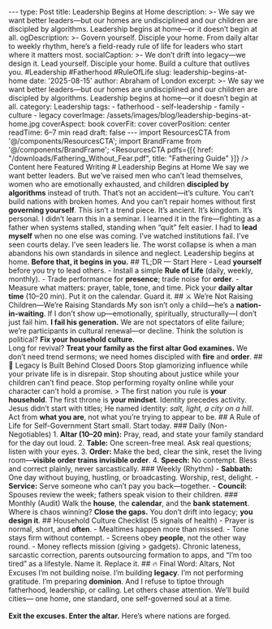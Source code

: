 ﻿--- type: Post title: Leadership Begins at Home description: >- We say we want better leaders—but our homes are undisciplined and our children are discipled by algorithms. Leadership begins at home—or it doesn’t begin at all. ogDescription: >- Govern yourself. Disciple your home. From daily altar to weekly rhythm, here’s a field-ready rule of life for leaders who start where it matters most. socialCaption: >- We don’t drift into legacy—we design it. Lead yourself. Disciple your home. Build a culture that outlives you. #Leadership #Fatherhood #RuleOfLife slug: leadership-begins-at-home date: '2025-08-15' author: Abraham of London excerpt: >- We say we want better leaders—but our homes are undisciplined and our children are discipled by algorithms. Leadership begins at home—or it doesn’t begin at all. category: Leadership tags: - fatherhood - self-leadership - family - culture - legacy coverImage: /assets/images/blog/leadership-begins-at-home.jpg coverAspect: book coverFit: cover coverPosition: center readTime: 6–7 min read draft: false --- import ResourcesCTA from '@/components/ResourcesCTA'; import BrandFrame from '@/components/BrandFrame'; <ResourcesCTA pdfs={[{ href: "/downloads/Fathering_Without_Fear.pdf", title: "Fathering Guide" }]} /> <BrandFrame title="Legacy Tips" subtitle="Key Advice"> Content here </BrandFrame> <HeroEyebrow>Featured Writing</HeroEyebrow> # Leadership Begins at Home We say we want better leaders. But we’ve raised men who can’t lead themselves, women who are emotionally exhausted, and children **discipled by algorithms** instead of truth. That’s not an accident—it’s culture. <PullLine> You can’t build nations with broken homes. And you can’t repair homes without first **governing yourself**. </PullLine> This isn’t a trend piece. It’s ancient. It’s kingdom. It’s personal. I didn’t learn this in a seminar. I learned it in the fire—fighting as a father when systems stalled, standing when “quit” felt easier. I had to **lead myself** when no one else was coming. I’ve watched institutions fail. I’ve seen courts delay. I’ve seen leaders lie. The worst collapse is when a man abandons his own standards in silence and neglect. <PullLine>Leadership begins at home. **Before that, it begins in you.**</PullLine> <Rule /> ## TL;DR — Start Here - Lead **yourself** before you try to lead others. - Install a simple **Rule of Life** (daily, weekly, monthly). - Trade performance for **presence**; trade noise for **order**. - Measure what matters: prayer, table, tone, and time. <Callout tone="key" title="One action today"> Pick your **daily altar time** (10–20 min). Put it on the calendar. Guard it. </Callout> <Rule /> ## ⚔ We’re Not Raising Children—We’re Raising Standards My son isn’t only a child—he’s a **nation-in-waiting**. If I don’t show up—emotionally, spiritually, structurally—I don’t just fail him. **I fail his generation.** We are not spectators of elite failure; we’re participants in cultural renewal—or decline. <PullLine subtle> Think the solution is political? **Fix your household culture.**<br/> Long for revival? **Treat your family as the first altar God examines.** </PullLine> We don’t need trend sermons; we need homes discipled with **fire** and **order**. <Rule /> ## 🧱 Legacy Is Built Behind Closed Doors Stop glamorizing influence while your private life is in disrepair. Stop shouting about justice while your children can’t find peace. Stop performing royalty online while your character can’t hold a promise. > The first nation you rule is **your household**. The first throne is **your mindset**. Identity precedes activity. Jesus didn’t start with titles; He named identity: *salt, light, a city on a hill*. Act from **what you are**, not what you’re trying to appear to be. <Rule /> ## A Rule of Life for Self-Government Start small. Start today. ### Daily (Non-Negotiables) 1. **Altar (10–20 min):** Pray, read, and state your family standard for the day out loud. 2. **Table:** One screen-free meal. Ask real questions; listen with your eyes. 3. **Order:** Make the bed, clear the sink, reset the living room—**visible order trains invisible order**. 4. **Speech:** No contempt. Bless and correct plainly, never sarcastically. ### Weekly (Rhythm) - **Sabbath:** One day without buying, hustling, or broadcasting. Worship, rest, delight. - **Service:** Serve someone who can’t pay you back—together. - **Council:** Spouses review the week; fathers speak vision to their children. ### Monthly (Audit) Walk the **house**, the **calendar**, and the **bank statement**. Where is chaos winning? **Close the gaps.** <PullLine>You don’t drift into legacy; **you design it**.</PullLine> <Rule /> ## Household Culture Checklist (5 signals of health) - Prayer is normal, short, and **often**. - Mealtimes happen more than missed. - Tone stays firm without contempt. - Screens obey **people**, not the other way round. - Money reflects mission (giving > gadgets). <Note tone="caution" title="Common sabotage patterns"> Chronic lateness, sarcastic correction, parents outsourcing formation to apps, and “I’m too tired” as a lifestyle. Name it. Replace it. </Note> <Rule /> <ResourcesCTA preset="leadership" /> <Rule /> ## 🔥 Final Word: Altars, Not Excuses I’m not building noise. I’m building **legacy**. I’m not performing gratitude. I’m preparing **dominion**. And I refuse to tiptoe through fatherhood, leadership, or calling. <Note tone="key" title="The Charge"> Let others chase attention. We’ll build cities— one home, one standard, one self-governed soul at a time. <br/><br/> **Exit the excuses. Enter the altar.** Here’s where nations are forged. </Note> <ShareRow text="Leadership begins at home. Govern yourself. Disciple your household. Build a legacy that outlives you." hashtags="Leadership,Fatherhood,FamilyCulture,Legacy" />
